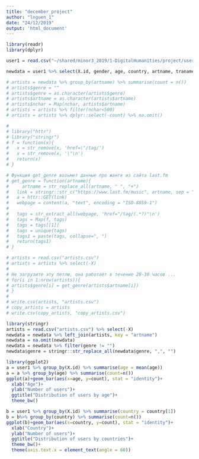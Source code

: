 ```yaml
---
title: "december_project"
author: "lnguen_1"
date: "24/12/2019"
output: 'html_document'
---
```




```r
library(readr)
library(dplyr)

```
```r
user1 = read.csv("~/shared/minor3_2019/1-DigitalHumanities/project/users1.csv")

```


```r
newdata = user1 %>% select(X.id, gender, age, country, artname, traname, artid, traid) %>% group_by(X.id, artname,gender, age, country) %>% summarise(count=n())
```


```r
# artists = newdata %>% group_by(artname) %>% summarise(count = n())
# artists$genre = ""
# artists$genre = as.character(artists$genre)
# artists$artname = as.character(artists$artname)
# artists$nchar = Map(nchar, artists$artname)
# artists = artists %>% filter(nchar<500)
# artists = artists %>% dplyr::select(-count) %>% na.omit()
```

```r
# 
# library("httr")
# library("stringr")
# f = function(x){
#   x = str_remove(x, 'href=\"/tag/')
#   x = str_remove(x, '\"\n')
#   return(x)
# }

# Функция get_genre возьмет данные про жанге из сайта last.fm
# get_genre = function(artname){
#     artname = str_replace_all(artname, " ", "+")
#   link = stringr::str_c("https://www.last.fm/music", artname, sep = "/")
#   a = httr::GET(link)
#   webpage = content(a, "text", encoding = "ISO-8859-1")
#   
#   tags = str_extract_all(webpage, 'href="/tag/(.*?)"\n')
#   tags = Map(f, tags)
#   tags = tags[[1]]
#   tags = unique(tags)
#   tags1 = paste(tags, collapse=", ")
#   return(tags1)
# }
```

```r
# artists = read.csv("artists.csv")
# artists = artists %>% select(-X)
# 
# Не загрузите эту петлю, она работает в течение 20-30 часов ...
# for(i in 1:nrow(artists)){
# artists$genre[i] = get_genre(artists$artname[i])
# }
# 
# write.csv(artists, "artists.csv")
# copy_artists = artists
# write.csv(copy_artists, "copy_artists.csv")
```

```r
library(stringr)
artists = read.csv("artists.csv") %>% select(-X)
newdata = newdata %>% left_join(artists, key = "artname")
newdata = na.omit(newdata)
newdata = newdata %>% filter(genre != "")
newdata$genre = stringr::str_replace_all(newdata$genre, ",", "")


```

```r
library(ggplot2)
a = user1 %>% group_by(X.id) %>% summarise(age = mean(age))
a = a %>% group_by(age) %>% summarise(count=n())
ggplot(a)+geom_bar(aes(x=age, y=count), stat = "identity")+
  xlab("Age")+
  ylab("Number of users")+
  ggtitle("Distribution of users by age")+
  theme_bw()
```

```r
b = user1 %>% group_by(X.id) %>% summarise(country = country[1])
b = b%>% group_by(country) %>% summarise(count=n())
ggplot(b)+geom_bar(aes(x=country, y=count), stat = "identity")+
  xlab("Country")+
  ylab("Number of users")+
  ggtitle("Distribution of users by countries")+
  theme_bw()+
  theme(axis.text.x = element_text(angle = 60))
```







